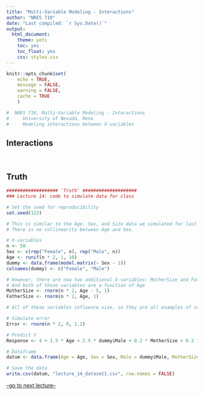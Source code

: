```yaml
---
title: "Multi-Variable Modeling - Interactions"
author: "NRES 710"
date: "Last compiled: `r Sys.Date()`"
output: 
  html_document: 
    theme: yeti
    toc: yes
    toc_float: yes
    css: styles.css
---
```


```r

knitr::opts_chunk$set(
	echo = TRUE,
	message = FALSE,
	warning = FALSE,
	cache = TRUE
	)
```

```r

#  NRES 710, Multi-Variable Modeling - Interactions
#     University of Nevada, Reno
#     Modeling interactions between X-variables

```

## Interactions




<br>

## Truth

```r
################### 'Truth' #################### 
### Lecture 14: code to simulate data for class

# Set the seed for reproducibility
set.seed(123)

# This is similar to the Age, Sex, and Size data we simulated for last class.
# There is no collinearity between Age and Sex.

# X-variables
n <- 50
Sex <- c(rep("Female", n), rep("Male", n))
Age <- runif(n * 2, 1, 10)
dummy <- data.frame(model.matrix(~ Sex - 1))
colnames(dummy) <- c("Female", "Male")

# However, there are now two additional X-variables: MotherSize and FatherSize
# And both of those variables are a function of Age
MotherSize <- rnorm(n * 2, Age - 5, 1)
FatherSize <- rnorm(n * 2, Age, 1)

# All of these variables influence size, so they are all examples of confounding variables.

# Simulate error
Error <- rnorm(n * 2, 0, 1.2)

# Predict Y
Response <- 4 + 1.5 * Age + 2.5 * dummy$Male + 0.2 * MotherSize + 0.2 * FatherSize + Error

# Dataframe
datum <- data.frame(Age = Age, Sex = Sex, Male = dummy$Male, MotherSize = MotherSize, FatherSize = FatherSize, Size = Response)

# Save the data
write.csv(datum, "lecture_14_dataset1.csv", row.names = FALSE)
```

[--go to next lecture--](lecture_15.html)
